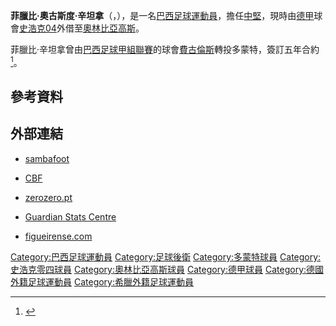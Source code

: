 {{noteta|G1=德甲
|T=zh-hans:费利佩·桑塔纳;zh-hk:菲臘比·辛坦拿;zh-tw:費利佩·桑塔納;
|1=zh-hans:费利佩;zh-hk:菲臘比;zh-tw:費利佩;
|2=zh-hans:桑塔纳;zh-hk:辛坦拿;zh-tw:桑塔納;
|3=zh-hans:奥古斯托; zh-hant:奧古斯托; zh-hk:奧古斯度
|3=zh-hans:费古埃伦斯;zh-hk:費古倫斯;zh-tw:費古埃倫斯;
}}
{{Football player infobox 
| playername = 菲臘比·辛坦拿<br />''Felipe Santana''
| image = [[File:Felipe_Santana_2013-06-29.jpg|240px]]
| fullname = Felipe Augusto Santana 
| height = {{height|m=1.94}}
| dateofbirth = {{birth date and age|1986|3|17}} 
| cityofbirth = [[里奧克萊爾|里奧克萊爾]] 
| countryofbirth = [[巴西|巴西]]
| currentclub  = [[奧林比亞高斯|奧林比亞高斯]]（由[[史浩克04|史浩克04]]借用）
| clubnumber = 45<!--5-->
| position = [[中堅|中堅]]
| youthyears = 2005
| youthclubs = [[費古倫斯|費古倫斯]] 
| years = 2006-2008<br />2008-2013<BR>2013-<BR>2015-
| clubs = [[費古倫斯|費古倫斯]]<br />[[多蒙特足球會|多蒙特]]<BR>[[史浩克04|史浩克04]]<BR>→ [[奧林比亞高斯|奧林比亞高斯]]
| caps(goals) = 37 (5)<br />95 (6)<br />24 (1)<BR>{{0}}3{{0}}(0)
| nationalyears = 
| nationalteam =
| nationalcaps(goals) =   
| pcupdate = 2015年2月16日
| ntupdate =
}}
'''菲臘比·奧古斯度·辛坦拿'''（{{lang-pt|'''Felipe Augusto Santana'''}}，{{bd|1986年|3月17日|catidx=Santana, Felipe Augusto}}），是一名[[巴西|巴西]][[足球|足球]][[運動員|運動員]]，擔任[[中堅|中堅]]，現時由[[德甲|德甲]]球會[[史浩克04|史浩克04]]外借至[[奧林比亞高斯|奧林比亞高斯]]。

菲臘比·辛坦拿曾由[[巴西足球甲組聯賽|巴西足球甲組聯賽]]的球會[[費古倫斯|費古倫斯]]轉投多蒙特，簽訂五年合約<ref>{{Cite web |url=http://www.uefa.com/footballeurope/news/kind=2/newsid=696561.html |title=歐洲足協網站《Dortmund take on Brazilian talent》 |accessdate=2008-11-22 |archive-date=2008-09-28 |archive-url=https://web.archive.org/web/20080928031939/http://www.uefa.com/footballeurope/news/kind=2/newsid=696561.html |dead-url=no }}</ref>。

== 參考資料 ==
{{reflist}}

== 外部連結 ==
* {{en icon}} [https://web.archive.org/web/20071111122529/http://www.sambafoot.co.uk/players/1720_Felipe_Santana.html sambafoot]
* {{pt icon}} [http://200.159.15.35/registro/registro.aspx?s=169374 CBF]{{dead link|date=2018年4月 |bot=InternetArchiveBot |fix-attempted=yes }}
* {{pt icon}} [https://web.archive.org/web/20081016102028/http://www.zerozero.pt/pt/jogador.php?id=32461&search=1 zerozero.pt]
* {{en icon}} [https://web.archive.org/web/20080917015644/http://touchline.onthespot.co.uk/guardian/StatsCentre.asp?Lang=0&CTID=59&CPID=133&pStr=Player&PLID=191274&TEID=5795 Guardian Stats Centre]
* {{pt icon}} [http://www.figueirense.com.br/equipes/index.php?categoria=1&posicao=2&atleta=10 figueirense.com] {{Wayback|url=http://www.figueirense.com.br/equipes/index.php?categoria=1&posicao=2&atleta=10 |date=20090804064849 }} 

<!--{{史浩克04球員名單}}-->


{{DEFAULTSORT:Santana, Felipe Augusto}}
[[Category:巴西足球運動員|Category:巴西足球運動員]]
[[Category:足球後衛|Category:足球後衛]]
[[Category:多蒙特球員|Category:多蒙特球員]]
[[Category:史浩克零四球員|Category:史浩克零四球員]]
[[Category:奧林比亞高斯球員|Category:奧林比亞高斯球員]]
[[Category:德甲球員|Category:德甲球員]]
[[Category:德國外籍足球運動員|Category:德國外籍足球運動員]]
[[Category:希臘外籍足球運動員|Category:希臘外籍足球運動員]]